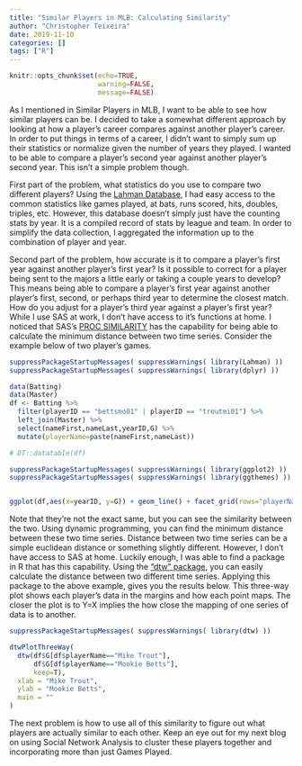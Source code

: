 ```yaml
---
title: "Similar Players in MLB: Calculating Similarity"
author: "Christopher Teixeira"
date: 2019-11-10
categories: []
tags: ["R"]
---
```


```r
knitr::opts_chunk$set(echo=TRUE,
                      warning=FALSE, 
                      message=FALSE)
```

As I mentioned in Similar Players in MLB, I want to be able to see how similar players can be. I decided to take a somewhat different approach by looking at how a player’s career compares against another player’s career. In order to put things in terms of a career, I didn’t want to simply sum up their statistics or normalize given the number of years they played. I wanted to be able to compare a player’s second year against another player’s second year. This isn’t a simple problem though.

First part of the problem, what statistics do you use to compare two different players? Using the [Lahman Database](http://www.seanlahman.com/baseball-archive/statistics/), I had easy access to the common statistics like games played, at bats, runs scored, hits, doubles, triples, etc. However, this database doesn’t simply just have the counting stats by year. It is a compiled record of stats by league and team. In order to simplify the data collection, I aggregated the information up to the combination of player and year.

Second part of the problem, how accurate is it to compare a player’s first year against another player’s first year? Is it possible to correct for a player being sent to the majors a little early or taking a couple years to develop? This means being able to compare a player’s first year against another player’s first, second, or perhaps third year to determine the closest match. How do you adjust for a player’s third year against a player’s first year? While I use SAS at work, I don’t have access to it’s functions at home. I noticed that SAS’s [PROC SIMILARITY](http://support.sas.com/documentation/cdl/en/etsug/60372/HTML/default/viewer.htm#similarity_toc.htm) has the capability for being able to calculate the minimum distance between two time series. Consider the example below of two player’s games.

```r
suppressPackageStartupMessages( suppressWarnings( library(Lahman) ))
suppressPackageStartupMessages( suppressWarnings( library(dplyr) ))

data(Batting)
data(Master)
df <- Batting %>%
  filter(playerID == "bettsmo01" | playerID == "troutmi01") %>%
  left_join(Master) %>%
  select(nameFirst,nameLast,yearID,G) %>%
  mutate(playerName=paste(nameFirst,nameLast))

# DT::datatable(df)

suppressPackageStartupMessages( suppressWarnings( library(ggplot2) ))
suppressPackageStartupMessages( suppressWarnings( library(ggthemes) ))


ggplot(df,aes(x=yearID, y=G)) + geom_line() + facet_grid(rows="playerName") + theme_hc() + xlab("") + ylab("Games Played")


```

Note that they’re not the exact same, but you can see the similarity between the two. Using dynamic programming, you can find the minimum distance between these two time series. Distance between two time series can be a simple euclidean distance or something slightly different. However, I don’t have access to SAS at home. Luckily enough, I was able to find a package in R that has this capability. Using the [“dtw” package](https://cran.r-project.org/web/packages/dtw/index.html), you can easily calculate the distance between two different time series. Applying this package to the above example, gives you the results below. This three-way plot shows each player’s data in the margins and how each point maps. The closer the plot is to Y=X implies the how close the mapping of one series of data is to another.

```r

suppressPackageStartupMessages( suppressWarnings( library(dtw) ))

dtwPlotThreeWay(
  dtw(df$G[df$playerName=="Mike Trout"],
      df$G[df$playerName=="Mookie Betts"],
      keep=T),
  xlab = "Mike Trout",
  ylab = "Mookie Betts",
  main = ""
)

```

The next problem is how to use all of this similarity to figure out what players are actually similar to each other. Keep an eye out for my next blog on using Social Network Analysis to cluster these players together and incorporating more than just Games Played.